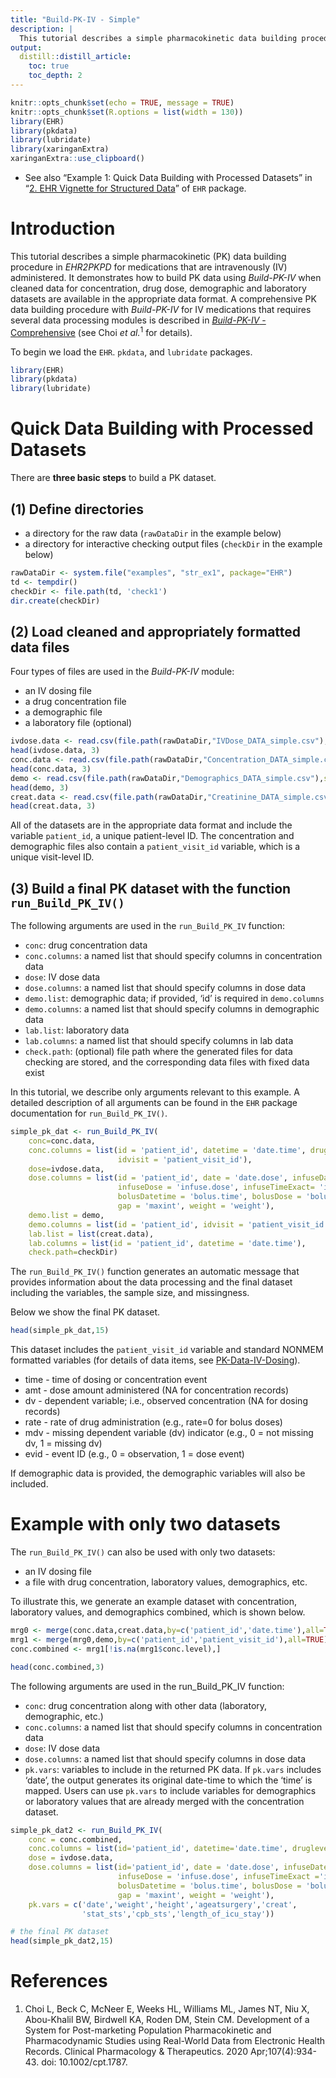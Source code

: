 ```yaml
---
title: "Build-PK-IV - Simple"
description: |
  This tutorial describes a simple pharmacokinetic data building procedure without using additional data processing modules for medications that are intravenously administered.
output:
  distill::distill_article:
    toc: true
    toc_depth: 2
---
```


```r
knitr::opts_chunk$set(echo = TRUE, message = TRUE)
knitr::opts_chunk$set(R.options = list(width = 130))
library(EHR)
library(pkdata)
library(lubridate)
library(xaringanExtra)
xaringanExtra::use_clipboard()
```

* See also "Example 1: Quick Data Building with Processed Datasets" in "[2. EHR Vignette for Structured Data](https://cran.r-project.org/web/packages/EHR/vignettes/ehr_vignette_02_str.pdf)" of `EHR` package.

# Introduction
This tutorial describes a simple pharmacokinetic (PK) data building procedure in *EHR2PKPD* for medications that are intravenously (IV) administered. It demonstrates how to build PK data using *Build-PK-IV* when cleaned data for concentration, drug dose, demographic and laboratory datasets are available in the appropriate data format. A comprehensive PK data building procedure with *Build-PK-IV* for IV medications that requires several data processing modules is described in [*Build-PK-IV* - Comprehensive](Build-PK-IV-comprehensive.html) (see Choi *et al.*$^{1}$ for details).

To begin we load the `EHR`. `pkdata`, and  `lubridate` packages. 

```r
library(EHR)
library(pkdata)
library(lubridate)
```

# Quick Data Building with Processed Datasets

There are **three basic steps** to build a PK dataset.

## (1) Define directories
* a directory for the raw data (`rawDataDir` in the example below)
* a directory for interactive checking output files (`checkDir` in the example below)

```r
rawDataDir <- system.file("examples", "str_ex1", package="EHR")
td <- tempdir()
checkDir <- file.path(td, 'check1')
dir.create(checkDir)
```

## (2) Load cleaned and appropriately formatted data files

Four types of files are used in the *Build-PK-IV* module:

* an IV dosing file
* a drug concentration file
* a demographic file
* a laboratory file (optional)

```r
ivdose.data <- read.csv(file.path(rawDataDir,"IVDose_DATA_simple.csv"),stringsAsFactors = FALSE)
head(ivdose.data, 3)
conc.data <- read.csv(file.path(rawDataDir,"Concentration_DATA_simple.csv"),stringsAsFactors = FALSE)
head(conc.data, 3)
demo <- read.csv(file.path(rawDataDir,"Demographics_DATA_simple.csv"),stringsAsFactors = FALSE)
head(demo, 3)
creat.data <- read.csv(file.path(rawDataDir,"Creatinine_DATA_simple.csv"),stringsAsFactors = FALSE)
head(creat.data, 3)
```

All of the datasets are in the appropriate data format and include the variable `patient_id`, a unique patient-level ID. The concentration and demographic files also contain a `patient_visit_id` variable, which is a unique visit-level ID. <!--In order to run the *Build-PK-IV* module, these variables must be renamed, as we demonstrate in the next section.

## (3) Rename ID variables with standardized names
The `EHR` package modules use a standardized naming convention for patient identification (ID) variables. We rename the unique patient-level ID from `patient_id` to `mod_id` and the visit-level ID from `patient_visit_id` to `mod_id_visit`. If there is only a single visit/course per subject, the unique patient-level ID and visit-level ID can be the same, however both `mod_id` and `mod_id_visit` should be defined.

```r
# rename ID variables
#names(conc.data)[1:2] <- names(demo)[1:2] <- c("mod_id", "mod_id_visit")
#names(creat.data)[1] <- names(ivdose.data)[1] <- "mod_id"
```
-->

## (3) Build a final PK dataset with the function `run_Build_PK_IV()`

The following arguments are used in the `run_Build_PK_IV` function:

* `conc`: drug concentration data
* `conc.columns`: a named list that should specify columns in concentration data
* `dose`: IV dose data
* `dose.columns`:  a named list that should specify columns in dose data
* `demo.list`: demographic data; if provided, ‘id’ is required in `demo.columns`
* `demo.columns`: a named list that should specify columns in demographic data
* `lab.list`: laboratory data
* `lab.columns`: a named list that should specify columns in lab data
* `check.path`: (optional) file path where the generated files for data checking are stored, and the corresponding data files with fixed data exist

In this tutorial, we describe only arguments relevant to this example. A detailed description of all arguments can be found in the `EHR` package documentation for `run_Build_PK_IV()`.

```r
simple_pk_dat <- run_Build_PK_IV(
    conc=conc.data,
    conc.columns = list(id = 'patient_id', datetime = 'date.time', druglevel = 'conc.level', 
                        idvisit = 'patient_visit_id'),
    dose=ivdose.data,
    dose.columns = list(id = 'patient_id', date = 'date.dose', infuseDatetime = 'infuse.time', 
                        infuseDose = 'infuse.dose', infuseTimeExact= 'infuse.time.real', 
                        bolusDatetime = 'bolus.time', bolusDose = 'bolus.dose', 
                        gap = 'maxint', weight = 'weight'),
    demo.list = demo,
    demo.columns = list(id = 'patient_id', idvisit = 'patient_visit_id'),
    lab.list = list(creat.data),
    lab.columns = list(id = 'patient_id', datetime = 'date.time'),
    check.path=checkDir)

```

<!--
```r
# simple_pk_dat <- run_Build_PK_IV(
#     conc=conc.data,
#     conc.columns = list(id = 'mod_id', datetime = 'date.time', druglevel = 'conc.level', 
#                         idvisit = 'mod_id_visit'),
#     dose=ivdose.data,
#     dose.columns = list(id = 'mod_id', date = 'date.dose', infuseDatetime = 'infuse.time', 
#                         infuseDose = 'infuse.dose', infuseTimeExact= 'infuse.time.real', 
#                         bolusDatetime = 'bolus.time', bolusDose = 'bolus.dose', 
#                         gap = 'maxint', weight = 'weight'),
#     demo.list = demo,
#     demo.columns = list(id = 'mod_id', idvisit = 'mod_id_visit'),
#     lab.list = list(creat.data),
#     lab.columns = list(id = 'mod_id', datetime = 'date.time'),
#     check.path=checkDir)
```
-->

The `run_Build_PK_IV()` function generates an automatic message that provides information about the data processing and the final dataset including the variables, the sample size, and missingness.

Below we show the final PK dataset.

```r
head(simple_pk_dat,15)
```

This dataset includes the `patient_visit_id` variable and standard NONMEM formatted variables (for details of data items, see [PK-Data-IV-Dosing](PK-Data-IV-Dosing.html)).

* time - time of dosing or concentration event
* amt - dose amount administered (NA for concentration records)
* dv - dependent variable; i.e., observed concentration (NA for dosing records)
* rate - rate of drug administration (e.g., rate=0 for bolus doses)
* mdv - missing dependent variable (dv) indicator (e.g., 0 = not missing dv, 1 = missing dv)
* evid - event ID (e.g., 0 = observation, 1 = dose event)

If demographic data is provided, the demographic variables will also be included. 

# Example with only two datasets

The `run_Build_PK_IV()` can also be used with only two datasets:

* an IV dosing file
* a file with drug concentration, laboratory values, demographics, etc.

To illustrate this, we generate an example dataset with concentration, laboratory values, and demographics combined, which is shown below.

```r
mrg0 <- merge(conc.data,creat.data,by=c('patient_id','date.time'),all=TRUE)
mrg1 <- merge(mrg0,demo,by=c('patient_id','patient_visit_id'),all=TRUE)
conc.combined <- mrg1[!is.na(mrg1$conc.level),]

head(conc.combined,3)
```

The following arguments are used in the run_Build_PK_IV function:

* `conc`: drug concentration along with other data (laboratory, demographic, etc.)  
* `conc.columns`: a named list that should specify columns in concentration data  
* `dose`: IV dose data  
* `dose.columns`: a named list that should specify columns in dose data
* `pk.vars`: variables to include in the returned PK data. If `pk.vars` includes ‘date’, the output generates its original date-time to which the ‘time’ is mapped. Users can use `pk.vars` to include variables for demographics or laboratory values that are already merged with the concentration dataset. 

```r
simple_pk_dat2 <- run_Build_PK_IV(
    conc = conc.combined,
    conc.columns = list(id='patient_id', datetime='date.time', druglevel='conc.level'),
    dose = ivdose.data,
    dose.columns = list(id='patient_id', date = 'date.dose', infuseDatetime = 'infuse.time',
                        infuseDose = 'infuse.dose', infuseTimeExact ='infuse.time.real',
                        bolusDatetime = 'bolus.time', bolusDose = 'bolus.dose',
                        gap = 'maxint', weight = 'weight'),
    pk.vars = c('date','weight','height','ageatsurgery','creat',
                'stat_sts','cpb_sts','length_of_icu_stay'))
```

```r
# the final PK dataset
head(simple_pk_dat2,15)
```

# References
1. Choi L, Beck C, McNeer E, Weeks HL, Williams ML, James NT, Niu X, Abou-Khalil BW, Birdwell KA, Roden DM, Stein CM. Development of a System for Post-marketing Population Pharmacokinetic and Pharmacodynamic Studies using Real-World Data from Electronic Health Records. Clinical Pharmacology & Therapeutics. 2020 Apr;107(4):934-43. doi: 10.1002/cpt.1787.
